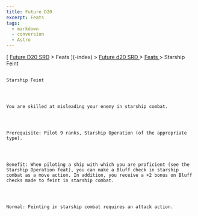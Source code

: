 ```yaml
---
title: Future D20
excerpt: Feats
tags:
  - markdown
  - conversion
  - Astro
---
```







[
[Future D20 SRD]( / ) > Feats
     ](-index)
     >
     [
      Future d20 SRD
     ](future-d20-srd-index)
     >
     [
      Feats
     ](future-d20-srd-feats-index)
     > Starship Feint
    




## 
    Starship Feint
   



    You are skilled at misleading your enemy in starship combat.
   



    Prerequisite: Pilot 9 ranks, Starship Operation (of the appropriate type).
   



    Benefit: When piloting a ship with which you are proficient (see the Starship Operation feat), you can make a Bluff check in starship combat as a move action. In addition, you receive a +2 bonus on Bluff checks made to feint in starship combat.
   



    Normal: Feinting in starship combat requires an attack action.
   





